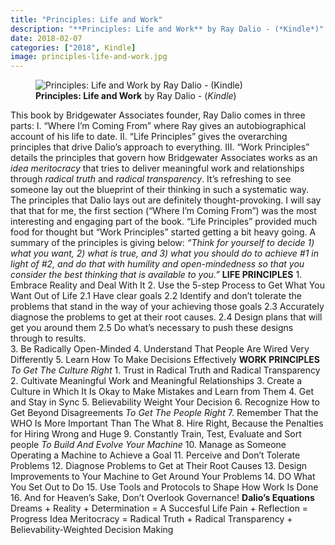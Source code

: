 ```yaml
---
title: "Principles: Life and Work"
description: "**Principles: Life and Work** by Ray Dalio - (*Kindle*)"
date: 2018-02-07
categories: ["2018", Kindle]
image: principles-life-and-work.jpg
---
```

![**Principles: Life and Work** by Ray Dalio - (*Kindle*)](principles-life-and-work.jpg){fig-align="left"}

 
This book by Bridgewater Associates founder, Ray Dalio comes in three parts:
I. "Where I'm Coming From" where Ray gives an autobiographical account of his life to date. 
II. "Life Principles" gives the overarching principles that drive Dalio's approach to everything.
III. "Work Principles" details the principles that govern how Bridgewater Associates works as an *idea meritocracy* that tries to deliver meaningful work and relationships through *radical truth* and *radical transparency*.
It's refreshing to see someone lay out the blueprint of their thinking in such a systematic way. The principles that Dalio lays out are definitely thought-provoking. I will say that that for me, the first section ("Where I'm Coming From") was the most interesting and engaging part of the book. "Life Principles" provided much food for thought but "Work Principles" started getting a bit heavy going.
A summary of the principles is giving below:
*"Think for yourself to decide 1) what you want, 2) what is true, and 3) what you should do to achieve #1 in light of #2, and do that with humility and open-mindedness so that you consider the best thinking that is available to you."*
**LIFE PRINCIPLES**
1. Embrace Reality and Deal With It
2. Use the 5-step Process to Get What You Want Out of Life
	2.1 Have clear goals
	2.2 Identify and don't tolerate the problems that stand in the way of your achieving those goals
	2.3 Accurately diagnose the problems to get at their root causes.
	2.4 Design plans that will get you around them
	2.5 Do what's necessary to push these designs through to results.   
3. Be Radically Open-Minded
4. Understand That People Are Wired Very Differently
5. Learn How To Make Decisions Effectively
**WORK PRINCIPLES**
*To Get The Culture Right*
1. Trust in Radical Truth and Radical Transparency
2. Cultivate Meaningful Work and Meaningful Relationships
3. Create a Culture in Which It Is Okay to Make Mistakes and Learn from Them
4. Get and Stay in Sync
5. Believability Weight Your Decision
6. Recognize How to Get Beyond Disagreements
*To Get The People Right*
7. Remember That the WHO Is More Important Than The What
8. Hire Right, Because the Penalties for Hiring Wrong and Huge
9. Constantly Train, Test, Evaluate and Sort people
*To Build And Evolve Your Machine*
10. Manage as Someone Operating a Machine to Achieve a Goal
11. Perceive and Don't Tolerate Problems
12. Diagnose Problems to Get at Their Root Causes
13. Design Improvements to Your Machine to Get Around Your Problems
14. DO What You Set Out to Do
15. Use Tools and Protocols to Shape How Work Is Done
16. And for Heaven's Sake, Don't Overlook Governance!
**Dalio's Equations**
Dreams + Reality + Determination = A Succesful Life
Pain + Reflection = Progress
Idea Meritocracy = Radical Truth + Radical Transparency + Believability-Weighted Decision Making